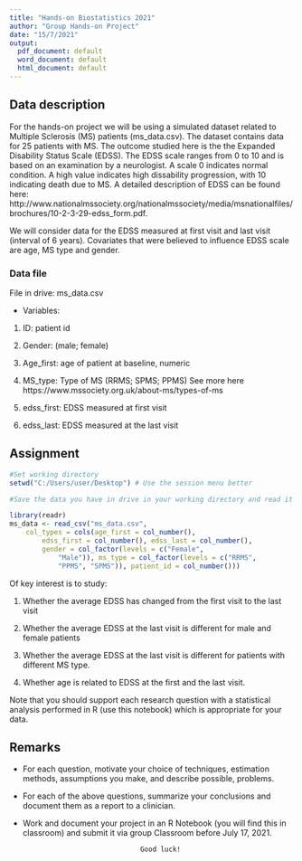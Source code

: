 ---
title: "Hands-on Biostatistics 2021"
author: "Group Hands-on Project"
date: "15/7/2021"
output:
  pdf_document: default
  word_document: default
  html_document: default
---


## Data description

For the hands-on project we will be using a simulated dataset related to Multiple Sclerosis (MS) patients (ms_data.csv). The dataset contains data for 25 patients with MS. The outcome studied here is the the Expanded Disability Status Scale (EDSS). The EDSS scale ranges from 0 to 10 and is based on an examination by a neurologist. A scale 0 indicates normal condition. A high value indicates high dissability progression, with 10 indicating death due to MS. A detailed description of EDSS can be found here: http://www.nationalmssociety.org/nationalmssociety/media/msnationalfiles/brochures/10-2-3-29-edss_form.pdf.

We will consider data for the EDSS measured at first visit and last visit (interval of 6 years). Covariates that were believed to influence EDSS scale are age, MS type and gender. 


### Data file

File in drive: ms_data.csv

- Variables:

1. ID: patient id

2. Gender: (male; female)

3. Age_first: age of patient at baseline, numeric

4. MS_type: Type of MS (RRMS; SPMS; PPMS) See more here https://www.mssociety.org.uk/about-ms/types-of-ms

5. edss_first: EDSS measured at first visit

6. edss_last: EDSS measured at the last visit
 

 
## Assignment


```{r, echo=FALSE}

#Set working directory 
setwd("C:/Users/user/Desktop") # Use the session menu better

#Save the data you have in drive in your working directory and read it with this code:

library(readr)
ms_data <- read_csv("ms_data.csv", 
    col_types = cols(age_first = col_number(), 
        edss_first = col_number(), edss_last = col_number(), 
        gender = col_factor(levels = c("Female", 
            "Male")), ms_type = col_factor(levels = c("RRMS", 
            "PPMS", "SPMS")), patient_id = col_number()))


```



Of key interest is to study:

1) Whether the average EDSS has changed from the first visit to the last visit

2) Whether the average EDSS at the last visit is different for male and female patients 

3) Whether the average EDSS at the last visit is different for patients with different MS type.

4) Whether age is related to EDSS at the first and the last visit.


Note that you should support each research question with a statistical analysis performed in R (use this notebook) which is appropriate for your data.



## Remarks

- For each question, motivate your choice of techniques, estimation methods, assumptions
you make, and describe possible, problems.

- For each of the above questions, summarize your conclusions and document them as a report to a
clinician.


- Work and document your project in an R Notebook (you will find this in classroom) and submit it via group Classroom before July 17, 2021. 



                                  
                                  
                                  
                                  
                                   Good luck!




